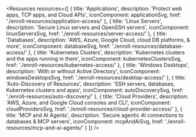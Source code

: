 
<Resources
  resources={[
    {
      title: 'Applications',
      description: 'Protect web apps, TCP apps, and Cloud APIs',
      iconComponent: applicationSvg,
      href: './enroll-resources/application-access/'
    },
    {
      title: 'Linux Servers',
      description: 'Secure Linux servers and OpenSSH servers',
      iconComponent: linuxServersSvg,
      href: './enroll-resources/server-access/'
    },
    {
      title: 'Databases',
      description: 'AWS, Azure, Google Cloud, cloud DB platforms, & more',
      iconComponent: databaseSvg,
      href: './enroll-resources/database-access/'
    },
    {
      title: 'Kubernetes Clusters',
      description: 'Kubernetes clusters and the apps running in them',
      iconComponent: kubernetesClustersSvg,
      href: './enroll-resources/kubernetes-access/'
    },
    {
      title: 'Windows Desktops',
      description: 'With or without Active Directory',
      iconComponent: windowsDesktopsSvg,
      href: './enroll-resources/desktop-access/'
    },
    {
      title: 'Auto-Discovery of Resources',
      description: 'SSH servers, databases, Kubernetes clusters and apps',
      iconComponent: autoDiscoverySvg,
      href: './enroll-resources/auto-discovery/'
    },
    {
      title: 'Cloud Providers',
      description: 'AWS, Azure, and Google Cloud consoles and CLI',
      iconComponent: cloudProvidersSvg,
      href: './enroll-resources/cloud-provider-access/'
    },
    {
      title: 'MCP and AI Agents',
      description: 'Secure agentic AI connections to databases & MCP servers',
      iconComponent: mcpAndAiSvg,
      href: './enroll-resources/mcp-and-ai-agents/'
    }
  ]}
/>